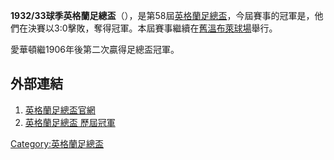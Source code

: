 '''1932/33球季英格蘭足總盃'''（{{lang-en|FA Cup}}），是第58屆[[英格蘭足總盃|英格蘭足總盃]]，今屆賽事的冠軍是{{fc|愛華頓}}，他們在決賽以3:0擊敗{{fc|曼城}}，奪得冠軍。本屆賽事繼續在[[舊溫布萊球場|舊溫布萊球場]]舉行。

愛華頓繼1906年後第二次贏得足總盃冠軍。

==外部連結==
#[http://www.thefa.com/thefacup 英格蘭足總盃官網]{{Webarchive|url=https://wayback.archive-it.org/all/20120424194609/http://www.thefa.com/TheFACup |date=2012-04-24 }}
#[http://www.worldfootball.net/winner/eng-fa-cup/ 英格蘭足總盃 歷屆冠軍]{{Wayback|url=http://www.worldfootball.net/winner/eng-fa-cup/ |date=20190102002248 }}

{{英格兰足总杯}}

[[Category:英格蘭足總盃|Category:英格蘭足總盃]]


{{soccer-stub}}